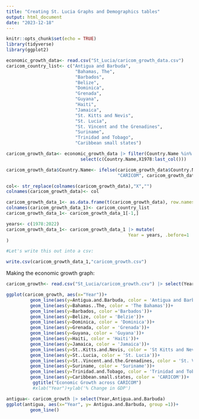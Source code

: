 ```yaml
---
title: "Creating St. Lucia Graphs and Demographics tables"
output: html_document
date: "2023-12-18"
---
```


```r
knitr::opts_chunk$set(echo = TRUE)
library(tidyverse)
library(ggplot2)
```

```r
economic_growth_data<- read.csv("St_Lucia/caricom_growth_data.csv")
caricom_country_list<- c("Antigua and Barbuda",
                          "Bahamas, The",
                          "Barbados",
                          "Belize",
                          "Dominica",
                          "Grenada",
                          "Guyana",
                          "Haiti",
                          "Jamaica",
                          "St. Kitts and Nevis",
                          "St. Lucia",
                          "St. Vincent and the Grenadines",
                          "Suriname",
                          "Trinidad and Tobago",
                          "Caribbean small states")

caricom_growth_data<- economic_growth_data |> filter(Country.Name %in% caricom_country_list) |> 
                            select(c(Country.Name,X1978:last_col()))

caricom_growth_data$Country.Name<- ifelse(caricom_growth_data$Country.Name=="Caribbean small states",
                                          "CARICOM", caricom_growth_data$Country.Name)

col<- str_replace(colnames(caricom_growth_data),"X","")
colnames(caricom_growth_data)<- col

caricom_growth_data_1<- as.data.frame(t(caricom_growth_data), row.names=c(1:46))
colnames(caricom_growth_data_1)<- caricom_country_list
caricom_growth_data_1<- caricom_growth_data_1[-1,]

years<- c(1978:2022)
caricom_growth_data_1<- caricom_growth_data_1 |> mutate(
                                              Year = years, .before=1
)

#Let's write this out into a csv:

write.csv(caricom_growth_data_1,"caricom_growth.csv")

```

Making the economic growth graph:

```r
caricom_growth<- read.csv("St_Lucia/caricom_growth.csv") |> select(Year:Caribbean.small.states)

ggplot(caricom_growth, aes(x="Year"))+ 
         geom_line(aes(y=Antigua.and.Barbuda, color = 'Antigua and Barbuda', group =1))+ 
         geom_line(aes(y=Bahamas..The, color = 'The Bahamas'))+
         geom_line(aes(y=Barbados, color ='Barbados'))+
         geom_line(aes(y=Belize, color = 'Belzie'))+
         geom_line(aes(y=Dominica, color = 'Dominica'))+
         geom_line(aes(y=Grenada, color = 'Grenada'))+
         geom_line(aes(y=Guyana, color = 'Guyana'))+
         geom_line(aes(y=Haiti, color = 'Haiti'))+
         geom_line(aes(y=Jamaica, color = 'Jamaica'))+
         geom_line(aes(y=St..Kitts.and.Nevis, color = 'St Kitts and Nevis'))+
         geom_line(aes(y=St..Lucia, color = 'St. Lucia'))+
         geom_line(aes(y=St..Vincent.and.the.Grenadines, color = 'St. Vincent and the Grenadines'))+
         geom_line(aes(y=Suriname, color = 'Suriname'))+
         geom_line(aes(y=Trinidad.and.Tobago, color = 'Trinidad and Tobago'))+
         geom_line(aes(y=Caribbean.small.states, color = 'CARICOM'))+
          ggtitle("Economic Growth across CARICOM")
          #xlab("Year")+ylab('% Change in GDP')
```

```r

antigua<- caricom_growth |> select(Year,Antigua.and.Barbuda)
ggplot(antigua, aes(x="Year", y= Antigua.and.Barbuda, group =1))+ 
         geom_line()

```

